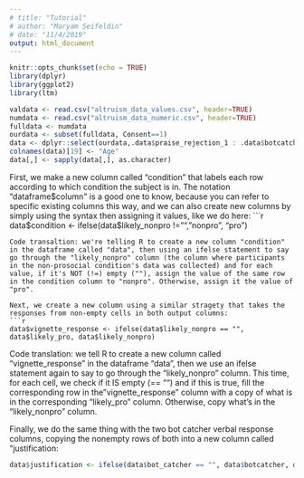 ```yaml
---
# title: "Tutorial"
# author: "Maryam Seifeldin"
# date: "11/4/2019"
output: html_document
---
```


```r
knitr::opts_chunk$set(echo = TRUE)
library(dplyr)
library(ggplot2)
library(ltm)

valdata <- read.csv("altruism_data_values.csv", header=TRUE)
numdata <- read.csv("altruism_data_numeric.csv", header=TRUE)
fulldata <- numdata
ourdata <- subset(fulldata, Consent==1)
data <- dplyr::select(ourdata,.data$praise_rejection_1 : .data$botcatcher)
colnames(data)[19] <- "Age"
data[,] <- sapply(data[,], as.character)
```
First, we make a new column called "condition" that labels each row according to which condition the subject is in. The notation "dataframe$column" is a good one to know, because you can refer to specific existing columns this way, and we can also create new columns by simply using the syntax then assigning it values, like we do here:
```r
data$condition <- ifelse(data$likely_nonpro != "", "nonpro", "pro")
```
Code transaltion: we're telling R to create a new column "condition" in the dataframe called "data", then using an ifelse statement to say go through the "likely_nonpro" column (the column where participants in the non-prosocial condition's data was collected) and for each value, if it's NOT (!=) empty (""), assign the value of the same row in the condition column to "nonpro". Otherwise, assign it the value of "pro".   

Next, we create a new column using a similar stragety that takes the responses from non-empty cells in both output columns:
```r
data$vignette_response <- ifelse(data$likely_nonpro == "", data$likely_pro, data$likely_nonpro)
```
Code translation: we tell R to create a new column called "vignette_response" in the dataframe "data", then we use an ifelse statement again to say to go through the "likely_nonpro" column. This time, for each cell, we check if it IS empty (== "") and if this is true, fill the corresponding row in the "vignette_response" column with a copy of what is in the corresponding "likely_pro" column. Otherwise, copy what's in the "likely_nonpro" column.   

Finally, we do the same thing with the two bot catcher verbal response columns, copying the nonempty rows of both into a new column called "justification:
```r
data$justification <- ifelse(data$bot_catcher == "", data$botcatcher, data$bot_catcher)
```